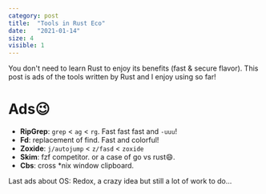 ```yaml
---
category: post
title:  "Tools in Rust Eco"
date:   "2021-01-14"
size: 4
visible: 1
---
```


You don't need to learn Rust to enjoy its benefits (fast & secure flavor). This post is ads of the tools written by Rust and I enjoy using so far!

# Ads😉
* **RipGrep**: `grep` \< `ag` \< `rg`. Fast fast fast and `-uuu`!
* **Fd**: replacement of find. Fast and colorful!
* **Zoxide**: `j/autojump` \< `z/fasd` \< `zoxide`
* **Skim**: fzf competitor. or a case of go vs rust😄.
* **Cbs**: cross *nix window clipboard.


Last ads about OS: Redox, a crazy idea but still a lot of work to do...
